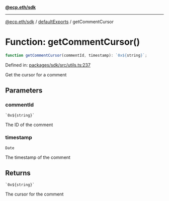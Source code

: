 [**@ecp.eth/sdk**](../../index.mdx)

***

[@ecp.eth/sdk](/sdk-reference/index.mdx) / [defaultExports](/sdk-reference/defaultExports/index.mdx) / getCommentCursor

# Function: getCommentCursor()

```ts
function getCommentCursor(commentId, timestamp): `0x${string}`;
```

Defined in: [packages/sdk/src/utils.ts:237](https://github.com/ecp-eth/comments-monorepo/blob/main/packages/sdk/src/utils.ts#L237)

Get the cursor for a comment

## Parameters

### commentId

`` `0x${string}` ``

The ID of the comment

### timestamp

`Date`

The timestamp of the comment

## Returns

`` `0x${string}` ``

The cursor for the comment
